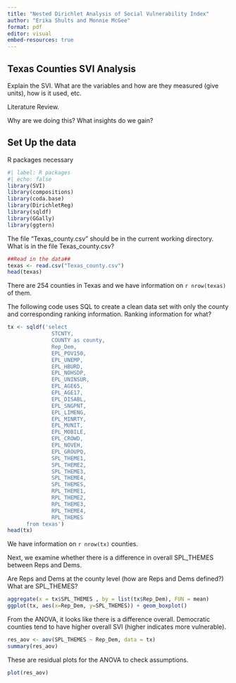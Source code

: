 ```yaml
---
title: "Nested Dirichlet Analysis of Social Vulnerability Index"
author: "Erika Shults and Monnie McGee"
format: pdf
editor: visual
embed-resources: true
---
```


## Texas Counties SVI Analysis

Explain the SVI. What are the variables and how are they measured (give units), how is it used, etc.

Literature Review.

Why are we doing this? What insights do we gain?

## Set Up the data

R packages necessary

```r
#| label: R packages
#| echo: false
library(SVI)
library(compositions)
library(coda.base)
library(DirichletReg)
library(sqldf)
library(GGally)
library(ggtern)
```

The file "Texas_county.csv" should be in the current working directory. What is in the file Texas_county.csv?

```r
##Read in the data##
texas <- read.csv("Texas_county.csv")
head(texas)
```

There are 254 counties in Texas and we have information on `r nrow(texas)` of them.

The following code uses SQL to create a clean data set with only the county and corresponding ranking information. Ranking information for what?

```r
tx <- sqldf('select 
              STCNTY,
              COUNTY as county, 
              Rep_Dem,
              EPL_POV150,
              EPL_UNEMP,
              EPL_HBURD,
              EPL_NOHSDP,
              EPL_UNINSUR,
              EPL_AGE65,
              EPL_AGE17,
              EPL_DISABL,
              EPL_SNGPNT,
              EPL_LIMENG,
              EPL_MINRTY,
              EPL_MUNIT,
              EPL_MOBILE,
              EPL_CROWD,
              EPL_NOVEH,
              EPL_GROUPQ,
              SPL_THEME1,
              SPL_THEME2,
              SPL_THEME3,
              SPL_THEME4,
              SPL_THEMES,
              RPL_THEME1,
              RPL_THEME2,
              RPL_THEME3,
              RPL_THEME4,
              RPL_THEMES
      from texas')
head(tx)
```

We have information on `r nrow(tx)` counties.

Next, we examine whether there is a difference in overall SPL_THEMES between Reps and Dems.

Are Reps and Dems at the county level (how are Reps and Dems defined?) What are SPL_THEMES?

```r
aggregate(x = tx$SPL_THEMES , by = list(tx$Rep_Dem), FUN = mean) 
ggplot(tx, aes(x=Rep_Dem, y=SPL_THEMES)) + geom_boxplot()
```

From the ANOVA, it looks like there is a difference overall. Democratic counties tend to have higher overall SVI (higher indicates more vulnerable).

```r
res_aov <- aov(SPL_THEMES ~ Rep_Dem, data = tx)
summary(res_aov)
```

These are residual plots for the ANOVA to check assumptions.

```r
plot(res_aov)
```
